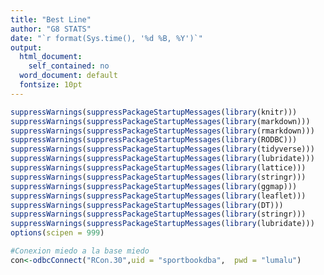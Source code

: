 ```yaml
---
title: "Best Line"
author: "G8 STATS"
date: "`r format(Sys.time(), '%d %B, %Y')`"
output:
  html_document: 
    self_contained: no
  word_document: default
  fontsize: 10pt
---
```


```r
suppressWarnings(suppressPackageStartupMessages(library(knitr)))
suppressWarnings(suppressPackageStartupMessages(library(markdown)))
suppressWarnings(suppressPackageStartupMessages(library(rmarkdown)))
suppressWarnings(suppressPackageStartupMessages(library(RODBC)))
suppressWarnings(suppressPackageStartupMessages(library(tidyverse)))
suppressWarnings(suppressPackageStartupMessages(library(lubridate)))
suppressWarnings(suppressPackageStartupMessages(library(lattice)))
suppressWarnings(suppressPackageStartupMessages(library(stringr)))
suppressWarnings(suppressPackageStartupMessages(library(ggmap)))
suppressWarnings(suppressPackageStartupMessages(library(leaflet)))
suppressWarnings(suppressPackageStartupMessages(library(DT)))
suppressWarnings(suppressPackageStartupMessages(library(stringr)))
suppressWarnings(suppressPackageStartupMessages(library(lubridate)))
options(scipen = 999)

#Conexion miedo a la base miedo 
con<-odbcConnect("RCon.30",uid = "sportbookdba",  pwd = "lumalu")
```